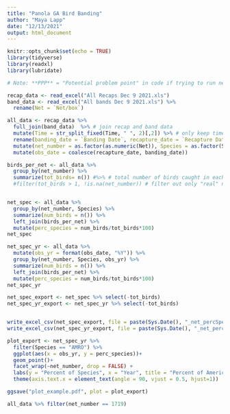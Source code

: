 ```yaml
---
title: "Panola GA Bird Banding"
author: "Maya Lapp"
date: "12/13/2021"
output: html_document
---
```


```r
knitr::opts_chunk$set(echo = TRUE)
library(tidyverse)
library(readxl)
library(lubridate)

# Note: **PPP** = "Potential problem point" in code if trying to run new data 
```

```r
recap_data <- read_excel("All Recaps Dec 9 2021.xls") 
band_data <- read_excel("All bands Dec 9 2021.xls") %>% 
  rename(Net = `Net/box`)

all_data <- recap_data %>% 
  full_join(band_data)  %>% # join recap and band data 
  mutate(Time = str_split_fixed(Time, " ", 2)[,2]) %>% # only keep time (not [incorrect] date) **PPP**
  rename(banding_date = `Banding Date`, recapture_date = `Recapture Date`, how_captured = `How Captured`, band_number = `Band Number`, wing_chord = `Wing Chord`) %>%  # rename columns without spaces
  mutate(net_number = as.factor(as.numeric(Net)), Species = as.factor(Species)) %>% # only keep number for nets; change species to factor 
  mutate(obs_date = coalesce(recapture_date, banding_date)) 


```

```r
birds_per_net <- all_data %>% 
  group_by(net_number) %>% 
  summarize(tot_birds= n()) #%>% # total number of birds caught in each net
  #filter(tot_birds > 1, !is.na(net_number)) # filter out only "real" nets **PPP** 


net_spec <- all_data %>% 
  group_by(net_number, Species) %>% 
  summarize(num_birds = n()) %>% 
  left_join(birds_per_net) %>% 
  mutate(perc_species = num_birds/tot_birds*100) 
net_spec

net_spec_yr <- all_data %>% 
  mutate(obs_yr = format(obs_date, "%Y")) %>% 
  group_by(net_number, Species, obs_yr) %>% 
  summarize(num_birds = n()) %>% 
  left_join(birds_per_net) %>% 
  mutate(perc_species = num_birds/tot_birds*100)
net_spec_yr

net_spec_export <- net_spec %>% select(-tot_birds)
net_spec_yr_export <- net_spec_yr %>% select(-tot_birds)


write_excel_csv(net_spec_export, file = paste(Sys.Date(), "_net_percSpecies", ".csv", sep = ""))
write_excel_csv(net_spec_yr_export, file = paste(Sys.Date(), "_net_percSpecies_yr", ".csv", sep =""))

```


```r

plot_export <- net_spec_yr %>% 
  filter(Species == "AMRO") %>% 
  ggplot(aes(x = obs_yr, y = perc_species))+ 
  geom_point()+
  facet_wrap(~net_number, drop = FALSE) + 
  labs(y = "Percent of Species", x = "Year", title = "Percent of American Robins in Nets over time")+
  theme(axis.text.x = element_text(angle = 90, vjust = 0.5, hjust=1))

ggsave("plot_example.pdf", plot = plot_export)
```
```r
all_data %>% filter(net_number == 1719)
```

